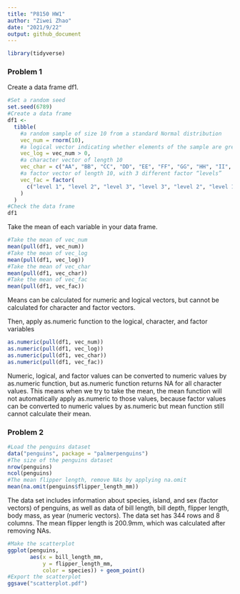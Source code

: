 ```yaml
---
title: "P8150 HW1"
author: "Ziwei Zhao"
date: "2021/9/22"
output: github_document
---
```


```r
library(tidyverse)
```

### Problem 1

Create a data frame df1.

```r
#Set a random seed
set.seed(6789)
#Create a data frame
df1 <- 
  tibble(
    #a random sample of size 10 from a standard Normal distribution
    vec_num = rnorm(10), 
    #a logical vector indicating whether elements of the sample are greater than 0
    vec_log = vec_num > 0,
    #a character vector of length 10
    vec_char = c("AA", "BB", "CC", "DD", "EE", "FF", "GG", "HH", "II", "JJ"),
    #a factor vector of length 10, with 3 different factor “levels”
    vec_fac = factor(
      c("level 1", "level 2", "level 3", "level 3", "level 2", "level 1", "level 1", "level 1", "level 2", "level 3")
    )
  )
#Check the data frame
df1
```

Take the mean of each variable in your data frame.

```r
#Take the mean of vec_num
mean(pull(df1, vec_num))
#Take the mean of vec_log
mean(pull(df1, vec_log))
#Take the mean of vec_char
mean(pull(df1, vec_char))
#Take the mean of vec_fac
mean(pull(df1, vec_fac))
```

Means can be calculated for numeric and logical vectors, but cannot be calculated for character and factor vectors.

Then, apply as.numeric function to the logical, character, and factor variables

```r
as.numeric(pull(df1, vec_num))
as.numeric(pull(df1, vec_log))
as.numeric(pull(df1, vec_char))
as.numeric(pull(df1, vec_fac))
```

Numeric, logical, and factor values can be converted to numeric values by as.numeric function, but as.numeric function returns NA for all character values. This means when we try to take the mean, the mean function will not automatically apply as.numeric to those values, because factor values can be converted to numeric values by as.numeric but mean function still cannot calculate their mean.

### Problem 2

```r
#Load the penguins dataset
data("penguins", package = "palmerpenguins")
#The size of the penguins dataset
nrow(penguins)
ncol(penguins)
#The mean flipper length, remove NAs by applying na.omit
mean(na.omit(penguins$flipper_length_mm))
```

The data set includes information about species, island, and sex (factor vectors) of penguins, as well as data of bill length, bill depth, flipper length, body mass, as year (numeric vectors). The data set has 344 rows and 8 columns. The mean flipper length is 200.9mm, which was calculated after removing NAs.

```r
#Make the scatterplot
ggplot(penguins, 
       aes(x = bill_length_mm, 
           y = flipper_length_mm, 
           color = species)) + geom_point()
#Export the scatterplot
ggsave("scatterplot.pdf")
```

